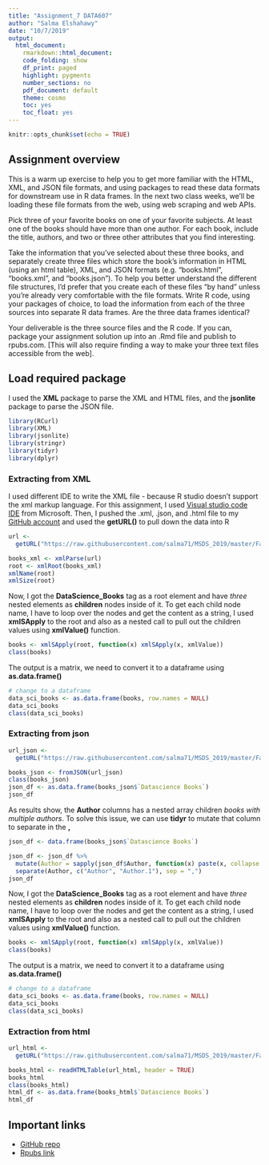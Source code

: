 ```yaml
---
title: "Assignment_7 DATA607"
author: "Salma Elshahawy"
date: "10/7/2019"
output: 
  html_document:
    rmarkdown::html_document:
    code_folding: show
    df_print: paged
    highlight: pygments
    number_sections: no
    pdf_document: default
    theme: cosmo
    toc: yes
    toc_float: yes
---
```


```r
knitr::opts_chunk$set(echo = TRUE)
```

## Assignment overview

This is a warm up exercise to help you to get more familiar with the HTML, XML, and JSON file formats, and using packages to read these data formats for downstream use in R data frames.  In the next two class weeks, we’ll be loading these file formats from the web, using web scraping and web APIs.

Pick three of your favorite books on one of your favorite subjects. At least one of the books should have more
than one author. For each book, include the title, authors, and two or three other attributes that you find
interesting.

Take the information that you’ve selected about these three books, and separately create three files which
store the book’s information in HTML (using an html table), XML, and JSON formats (e.g. “books.html”,
“books.xml”, and “books.json”). To help you better understand the different file structures, I’d prefer that you
create each of these files “by hand” unless you’re already very comfortable with the file formats.
Write R code, using your packages of choice, to load the information from each of the three sources into
separate R data frames. Are the three data frames identical?

Your deliverable is the three source files and the R code. If you can, package your assignment solution up into
an .Rmd file and publish to rpubs.com. [This will also require finding a way to make your three text files
accessible from the web].

## Load required package {.tabset .tabset-fade}

I used the **XML** package to parse the XML and HTML files, and the **jsonlite** package to parse the JSON file.

```r
library(RCurl)
library(XML)
library(jsonlite)
library(stringr)
library(tidyr)
library(dplyr)

```


### Extracting from XML

I used different IDE to write the XML file - because R studio doesn't support the xml markup language. For this assignment, I used [Visual studio code IDE](https://visualstudio.microsoft.com/) from Microsoft. Then, I pushed the .xml, .json, and .html file to my [GitHub account](https://github.com/salma71/MSDS_2019/tree/master/Fall2019/aquisition_management_607/week_7) and used the **getURL()** to pull down the data into R

```r

url <- 
  getURL("https://raw.githubusercontent.com/salma71/MSDS_2019/master/Fall2019/aquisition_management_607/week_7/book_info.xml")

books_xml <- xmlParse(url)
root <- xmlRoot(books_xml)
xmlName(root)
xmlSize(root)
```

Now, I got the **DataScience_Books** tag as a root element and have _three_ nested elements as **children** nodes inside of it. To get each child node name, I have to loop over the nodes and get the content as a string, I used **xmlSApply** to the root and also as a nested call to pull out the children values using **xmlValue()** function.

```r
books <- xmlSApply(root, function(x) xmlSApply(x, xmlValue))
class(books)
```

The output is a matrix, we need to convert it to a dataframe using **as.data.frame()**

```r
# change to a dataframe 
data_sci_books <- as.data.frame(books, row.names = NULL)
data_sci_books
class(data_sci_books)
```




### Extracting from json


```r

url_json <- 
  getURL("https://raw.githubusercontent.com/salma71/MSDS_2019/master/Fall2019/aquisition_management_607/week_7/book_info.json")

books_json <- fromJSON(url_json)
class(books_json)
json_df <- as.data.frame(books_json$`Datascience Books`)
json_df
```

As results show, the **Author** columns has a nested array children _books with multiple authors_. To solve this issue, we can use **tidyr** to mutate that column to separate in the **,**

```r
json_df <- data.frame(books_json$`Datascience Books`)

json_df <- json_df %>% 
  mutate(Author = sapply(json_df$Author, function(x) paste(x, collapse = ","))) %>%
  separate(Author, c("Author", "Author.1"), sep = ",")
json_df
```

Now, I got the **DataScience_Books** tag as a root element and have _three_ nested elements as **children** nodes inside of it. To get each child node name, I have to loop over the nodes and get the content as a string, I used **xmlSApply** to the root and also as a nested call to pull out the children values using **xmlValue()** function.

```r
books <- xmlSApply(root, function(x) xmlSApply(x, xmlValue))
class(books)
```

The output is a matrix, we need to convert it to a dataframe using **as.data.frame()**

```r
# change to a dataframe 
data_sci_books <- as.data.frame(books, row.names = NULL)
data_sci_books
class(data_sci_books)
```
### Extraction from html
```r
url_html <- 
  getURL("https://raw.githubusercontent.com/salma71/MSDS_2019/master/Fall2019/aquisition_management_607/week_7/book_info.html")

books_html <- readHTMLTable(url_html, header = TRUE)
books_html
class(books_html)
html_df <- as.data.frame(books_html$`Datascience Books`)
html_df
```

## Important links

+ [GitHub repo](https://github.com/salma71/MSDS_2019/tree/master/Fall2019/aquisition_management_607/week_7)
+ [Rpubs link](http://rpubs.com/salmaeng/week_7_607)
